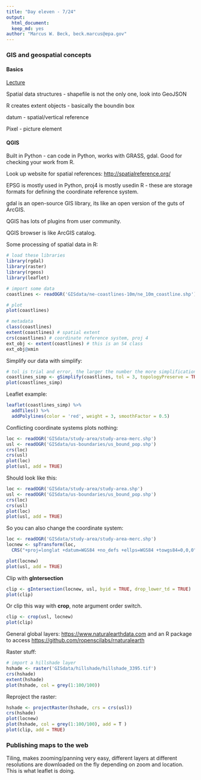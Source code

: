 ```yaml
---
title: "Day eleven - 7/24"
output: 
  html_document:
  keep_md: yes
author: "Marcus W. Beck, beck.marcus@epa.gov"
---
```


### GIS and geospatial concepts

#### Basics

[Lecture](https://nceas.github.io/oss-lessons/spatial-data-gis-law/1-mon-spatial-data-intro.html)

Spatial data structures - shapefile is not the only one, look into GeoJSON

R creates extent objects - basically the boundin box

datum - spatial/vertical reference

Pixel - picture element

#### QGIS

Built in Python - can code in Python, works with GRASS, gdal.  Good for checking your work from R.

Look up website for spatial references: <http://spatialreference.org/>

EPSG is mostly used in Python, proj4 is mostly usedin R - these are storage formats for defining the coordinate reference system. 

gdal is an open-source GIS library, its like an open version of the guts of ArcGIS.

QGIS has lots of plugins from user community. 

QGIS browser is like ArcGIS catalog.

Some processing of spatial data in R:

```r
# load these libraries
library(rgdal)
library(raster)
library(rgeos)
library(leaflet)

# import some data
coastlines <- readOGR('GISdata/ne-coastlines-10m/ne_10m_coastline.shp')

# plot 
plot(coastlines)

# metadata
class(coastlines)
extent(coastlines) # spatial extent
crs(coastlines) # coordinate reference system, proj 4
ext_obj <- extent(coastlines) # this is an S4 class
ext_obj@xmin
```

Simplify our data with simplify:
```r
# tol is trial and error, the larger the number the more simplification
coastlines_simp <- gSimplify(coastlines, tol = 3, topologyPreserve = TRUE)
plot(coastlines_simp)
```

Leaflet example:
```r
leaflet(coastlines_simp) %>%
  addTiles() %>% 
  addPolylines(color = 'red', weight = 3, smoothFactor = 0.5)
```

Conflicting coordinate systems plots nothing:
```r
loc <- readOGR('GISdata/study-area/study-area-merc.shp')
usl <- readOGR('GISdata/us-boundaries/us_bound_pop.shp')
crs(loc)
crs(usl)
plot(loc)
plot(usl, add = TRUE)
```

Should look like this:
```r
loc <- readOGR('GISdata/study-area/study-area.shp')
usl <- readOGR('GISdata/us-boundaries/us_bound_pop.shp')
crs(loc)
crs(usl)
plot(loc)
plot(usl, add = TRUE)
```

So you can also change the coordinate system:
```r
loc <- readOGR('GISdata/study-area/study-area-merc.shp')
locnew <- spTransform(loc, 
  CRS("+proj=longlat +datum=WGS84 +no_defs +ellps=WGS84 +towgs84=0,0,0"))

plot(locnew)
plot(usl, add = TRUE)
```

Clip with **gIntersection**
```r
clip <- gIntersection(locnew, usl, byid = TRUE, drop_lower_td = TRUE)
plot(clip)
```

Or clip this way with **crop**, note argument order switch.
```r
clip <- crop(usl, locnew)
plot(clip)
```

General global layers: <https://www.naturalearthdata.com> and an R package to access <https://github.com/ropenscilabs/rnaturalearth>

Raster stuff:
```r
# import a hillshade layer
hshade <- raster('GISdata/hillshade/hillshade_3395.tif')
crs(hshade)
extent(hshade)
plot(hshade, col = grey(1:100/100))
```

Reproject the raster:
```r
hshade <- projectRaster(hshade, crs = crs(usl))
crs(hshade)
plot(locnew)
plot(hshade, col = grey(1:100/100), add = T )
plot(clip, add = TRUE)
```

### Publishing maps to the web

Tiling, makes zooming/panning very easy, different layers at different resolutions are downloaded on the fly depending on zoom and location.  This is what leaflet is doing. 
